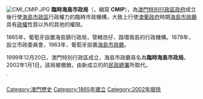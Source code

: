 [[File:CMI_CMIP.JPG|thumb]]
{{澳門政治}}
'''臨時海島市政局'''（{{lang-pt|'''Câmara Municipal de Ilhas Provisória'''}}，縮寫 '''CMIP'''），為[[澳門特別行政區政府|澳門特別行政區政府]]成立後行使[[海島市政區|海島市政區]]行政權力的臨時市政機構，大致上行使[[澳葡政府|澳葡政府]]時期[[海島市政廳|海島市政廳]]具有[[政權|政權]]性質以外的其他的權限。

1865年，葡萄牙設置海島鎮行政局，管轄氹仔、路環兩島的行政機構。1878年，設立市政委員會，1963年，葡萄牙設置[[海島市政廳|海島市政廳]]。

1999年12月20日，澳門特別行政區成立，海島市政廳易名為'''臨時海島市政局'''。2002年1月1日，該局被撤銷，由新成立的的[[民政總署|民政總署]]所取代。

{{澳門已消失建制|cat=各種機關}}
˙
{{DEFAULTSORT:L臨時海島市政局}}
[[Category:澳門歷史|Category:澳門歷史]]
[[Category:1865年建立|Category:1865年建立]]
[[Category:2002年廢除|Category:2002年廢除]]